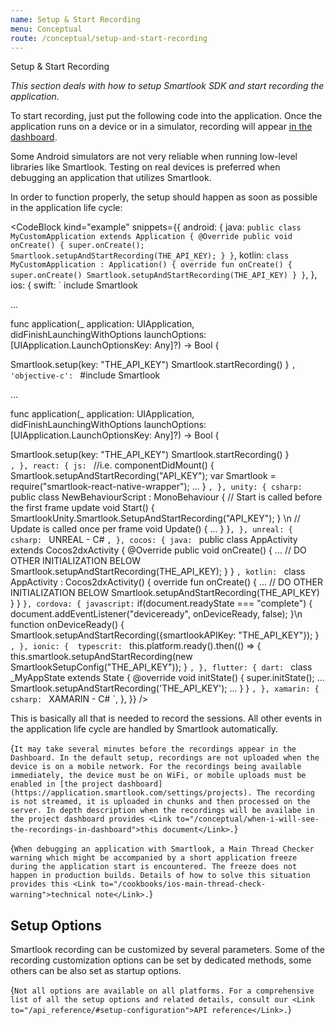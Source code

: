 ```yaml
---
name: Setup & Start Recording
menu: Conceptual
route: /conceptual/setup-and-start-recording
---
```



<TextBlock kind='title'>Setup & Start Recording</TextBlock>

*This section deals with how to setup Smartlook SDK and start recording the application.*

To start recording, just put the following code into the application. Once the application runs on a device or in a simulator, recording will appear [in the dashboard](https://application.smartlook.com/settings/projects).

<TextBlock kind="important">
Some Android simulators are not very reliable when running low-level libraries like Smartlook. Testing on real devices is preferred when debugging an application that utilizes Smartlook.
</TextBlock>

In order to function properly, the setup should happen as soon as possible in the application life cycle:

<CodeBlock kind="example"
  snippets={{
    android: {
      java: `
public class MyCustomApplication extends Application {
    @Override
    public void onCreate() {
        super.onCreate();
        Smartlook.setupAndStartRecording(THE_API_KEY);
    }
}
      `,
    kotlin: `
class MyCustomApplication : Application() {
    override fun onCreate() {
        super.onCreate()
        Smartlook.setupAndStartRecording(THE_API_KEY)
    }
}
      `,
    },
    ios: {
      swift: `
include Smartlook
 
...
 
func application(_ application: UIApplication, didFinishLaunchingWithOptions launchOptions: [UIApplication.LaunchOptionsKey: Any]?) -> Bool {
 
   Smartlook.setup(key: "THE_API_KEY")
   Smartlook.startRecording()
}
      `,
      'objective-c': `
#include Smartlook
 
...
 
func application(_ application: UIApplication, didFinishLaunchingWithOptions launchOptions: [UIApplication.LaunchOptionsKey: Any]?) -> Bool {
 
   Smartlook.setup(key: "THE_API_KEY")
   Smartlook.startRecording()
}      
      `,
    },
    react: {
      js: `
//i.e.
componentDidMount() {
  Smartlook.setupAndStartRecording("API_KEY");
  var Smartlook = require("smartlook-react-native-wrapper");
  ...
}
`,
    },
    unity: {
      csharp: `
public class NewBehaviourScript : MonoBehaviour
{
    // Start is called before the first frame update
    void Start()
    {
        SmartlookUnity.Smartlook.SetupAndStartRecording("API_KEY");
    }
\n
    // Update is called once per frame
    void Update()
    {
        ...
    }
}`,
    },
    unreal: {
      csharp: `
UNREAL - C#
      `,
    },
    cocos: {
      java: `
public class AppActivity extends Cocos2dxActivity {
    @Override
    public void onCreate() {
        ...
        // DO OTHER INITIALIZATION BELOW
        Smartlook.setupAndStartRecording(THE_API_KEY);
    }
}
      `,
      kotlin: `
class AppActivity : Cocos2dxActivity() {
    override fun onCreate() {
        ...
        // DO OTHER INITIALIZATION BELOW
        Smartlook.setupAndStartRecording(THE_API_KEY)
    }
}
      `
   },
   cordova: {
      javascript: `
if(document.readyState === "complete") {
  document.addEventListener("deviceready", onDeviceReady, false);
}\n
function onDeviceReady() {
    Smartlook.setupAndStartRecording({smartlookAPIKey: "THE_API_KEY"});
}    `,
    },
    ionic: { 
      typescrit: `
this.platform.ready().then(() => {
    this.smartlook.setupAndStartRecording(new SmartlookSetupConfig("THE_API_KEY"));
}
      `,
    },
   flutter: {
      dart: `
      class _MyAppState extends State<MyApp> {
  @override
  void initState() {
    super.initState();
    ...
    Smartlook.setupAndStartRecording('THE_API_KEY');
    ...
  }
}
   `,
   },
xamarin: {
      csharp: `
XAMARIN - C#
      `,
    },
  }}
/>


This is basically all that is needed to record the sessions. All other events in the application life cycle are handled by Smartlook automatically.

<TextBlock kind="important">{`
  It may take several minutes before the recordings appear in the Dashboard. In the default setup, recordings are not uploaded when the device is on a mobile network. For the recordings being available immediately, the device must be on WiFi, or mobile uploads must be enabled in [the project dashboard](https://application.smartlook.com/settings/projects). The recording is not streamed, it is uploaded in chunks and then processed on the server. In depth description when the recordings will be availabe in the project dashboard provides <Link to="/conceptual/when-i-will-see-the-recordings-in-dashboard">this document</Link>.
`}</TextBlock>

<TextBlock kind="note" visibleOn="ios">{`
  When debugging an application with Smartlook, a Main Thread Checker warning which might be accompanied by a short application freeze during the application start is encountered. The freeze does not happen in production builds. Details of how to solve this situation provides this <Link to="/cookbooks/ios-main-thread-check-warning">technical note</Link>.
`}</TextBlock>

## Setup Options

Smartlook recording can be customized by several parameters. Some of the recording customization options can be set by dedicated methods, some others can be also set as startup options.
 
<TextBlock kind="important">{`
Not all options are available on all platforms. For a comprehensive list of all the setup options and related details, consult our <Link to="/api_reference/#setup-configuration">API reference</Link>.
`}</TextBlock>
